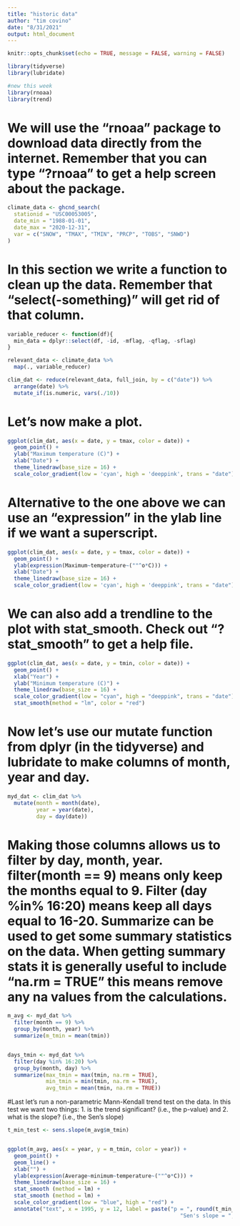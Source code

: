 ```yaml
---
title: "historic data"
author: "tim covino"
date: "8/31/2021"
output: html_document
---
```


```r

knitr::opts_chunk$set(echo = TRUE, message = FALSE, warning = FALSE)

```

```r
library(tidyverse)
library(lubridate)

#new this week
library(rnoaa)
library(trend)
```

# We will use the "rnoaa" package to download data directly from the internet. Remember that you can type "?rnoaa" to get a help screen about the package. 
```r
climate_data <- ghcnd_search(
  stationid = "USC00053005", 
  date_min = "1988-01-01",
  date_max = "2020-12-31", 
  var = c("SNOW", "TMAX", "TMIN", "PRCP", "TOBS", "SNWD")
)

```

# In this section we write a function to clean up the data. Remember that "select(-something)" will get rid of that column. 
```r
variable_reducer <- function(df){
  min_data = dplyr::select(df, -id, -mflag, -qflag, -sflag)
}

relevant_data <- climate_data %>%
  map(., variable_reducer)

clim_dat <- reduce(relevant_data, full_join, by = c("date")) %>% 
  arrange(date) %>% 
  mutate_if(is.numeric, vars(./10))

```


# Let's now make a plot. 
```r
ggplot(clim_dat, aes(x = date, y = tmax, color = date)) +
  geom_point() +
  ylab("Maximum temperature (C)") +
  xlab("Date") +
  theme_linedraw(base_size = 16) +
  scale_color_gradient(low = 'cyan', high = 'deeppink', trans = "date")

```

# Alternative to the one above we can use an "expression" in the ylab line if we want a superscript.
```r
ggplot(clim_dat, aes(x = date, y = tmax, color = date)) +
  geom_point() +
  ylab(expression(Maximum~temperature~(""^o*C))) +
  xlab("Date") +
  theme_linedraw(base_size = 16) +
  scale_color_gradient(low = 'cyan', high = 'deeppink', trans = "date")
```


# We can also add a trendline to the plot with stat_smooth. Check out "?stat_smooth" to get a help file. 
```r
ggplot(clim_dat, aes(x = date, y = tmin, color = date)) +
  geom_point() +
  xlab("Year") +
  ylab("Minimum temperature (C)") +
  theme_linedraw(base_size = 16) +
  scale_color_gradient(low = "cyan", high = "deeppink", trans = "date") +
  stat_smooth(method = "lm", color = "red")
```


# Now let's use our mutate function from dplyr (in the tidyverse) and lubridate to make columns of month, year and day. 
```r
myd_dat <- clim_dat %>%
  mutate(month = month(date),
         year = year(date),
         day = day(date))
```


# Making those columns allows us to filter by day, month, year. filter(month == 9) means only keep the months equal to 9. Filter (day %in% 16:20) means keep all days equal to 16-20. Summarize can be used to get some summary statistics on the data. When getting summary stats it is generally useful to include "na.rm = TRUE" this means remove any na values from the calculations.  
```r
m_avg <- myd_dat %>% 
  filter(month == 9) %>% 
  group_by(month, year) %>% 
  summarize(m_tmin = mean(tmin))


days_tmin <- myd_dat %>% 
  filter(day %in% 16:20) %>% 
  group_by(month, day) %>% 
  summarize(max_tmin = max(tmin, na.rm = TRUE),
            min_tmin = min(tmin, na.rm = TRUE),
            avg_tmin = mean(tmin, na.rm = TRUE))
```


#Last let's run a non-parametric Mann-Kendall trend test on the data. In this test we want two things: 1. is the trend significant? (i.e., the p-value) and 2. what is the slope? (i.e., the Sen's slope)
```r

t_min_test <- sens.slope(m_avg$m_tmin)


ggplot(m_avg, aes(x = year, y = m_tmin, color = year)) +
  geom_point() +
  geom_line() +
  xlab("") +
  ylab(expression(Average~minimum~temperature~(""^o*C))) +
  theme_linedraw(base_size = 16) +
  stat_smooth (method = lm) +
  stat_smooth (method = lm) +
  scale_color_gradient(low = "blue", high = "red") +
  annotate("text", x = 1995, y = 12, label = paste("p = ", round(t_min_test$p.value, digits = 3), "\n",
                                                      "Sen's slope = ", round(t_min_test$estimates, digits = 2)))

```



